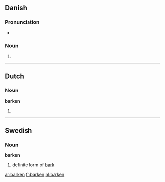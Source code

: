 ==Danish==

===Pronunciation===
* {{IPA|/barkən/|[ˈb̥ɑːɡ̊n̩]|lang=da}}

===Noun===
{{infl|da|noun form|g=c}}

# {{form of|singular definite|bark|lang=Danish}}

----

==Dutch==

===Noun===
'''barken'''

# {{plural of|[[bark]]|lang=nl}}

----

==Swedish==

===Noun===
'''barken'''

# definite form of [[bark]]

[[ar:barken]]
[[fr:barken]]
[[nl:barken]]